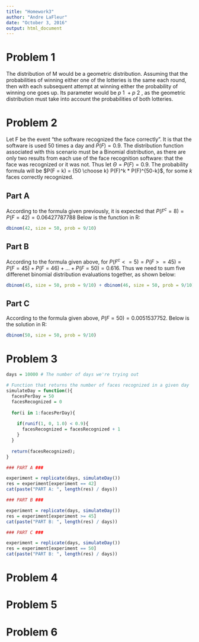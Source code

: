 ```yaml
---
title: "Homework3"
author: "Andre LaFleur"
date: "October 3, 2016"
output: html_document
---
```


# Problem 1

The distribution of M would be a geometric distribution. Assuming that the probabilities of winning either
one of the lotteries is the same each round, then with each subsequent attempt at winning either the
probability of winning one goes up. Its parameter would be $p~1~ + p~2~$, as the geometric distribution
must take into account the probabilities of both lotteries.

# Problem 2

Let F be the event "the software recognized the face correctly". It is that the software is used 50 times
a day and $P(F) = 0.9$. The distribution function associated with this scenario must be a Binomial
distribution, as there are only two results from each use of the face recognition software: that the face
was recognized or it was not. Thus let $\Theta = P(F) = 0.9$. The probability formula will be
$P(F = k) = {50 \choose k} P(F)^k * P(F)^{50-k}$, for some $k$ faces correctly recognized.

## Part A

According to the formula given previously, it is expected that $P(F^c = 8) = P(F = 42) = 0.06427787788$ Below is the
function in R:

```r
dbinom(42, size = 50, prob = 9/10)
```

## Part B

According to the formula given above, for $P(F^c <= 5) = P(F >= 45) = P(F = 45) + P(F = 46) + ... + P(F = 50) = 0.616$. Thus we need
to sum five differenet binomial distribution evaluations together, as shown below:

```r
dbinom(45, size = 50, prob = 9/10) + dbinom(46, size = 50, prob = 9/10) + dbinom(47, size = 50, prob = 9/10) + dbinom(48, size = 50, prob = 9/10) + dbinom(49, size = 50, prob = 9/10) + dbinom(50, size = 50, prob = 9/10)
```

## Part C

According to the formula given above, $P(F = 50) = 0.0051537752$. Below is the solution in R:

```r
dbinom(50, size = 50, prob = 9/10)
```

# Problem 3

```r
days = 10000 # The number of days we're trying out

# Function that returns the number of faces recognized in a given day
simulateDay = function(){
  facesPerDay = 50
  facesRecognized = 0
  
  for(i in 1:facesPerDay){
    
    if(runif(1, 0, 1.0) < 0.9){
      facesRecognized = facesRecognized + 1
    }
  }
  
  return(facesRecognized);
}

### PART A ###

experiment = replicate(days, simulateDay())
res = experiment[experiment == 42]
cat(paste("PART A: ", length(res) / days))

### PART B ###

experiment = replicate(days, simulateDay())
res = experiment[experiment >= 45]
cat(paste("PART B: ", length(res) / days))

### PART C ###

experiment = replicate(days, simulateDay())
res = experiment[experiment == 50]
cat(paste("PART B: ", length(res) / days))
```

# Problem 4

# Problem 5

# Problem 6
